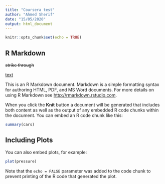 ```yaml
---
title: "Coursera test"
author: "Ahmed Sherif"
date: "15/05/2020"
output: html_document
---
```


```r
knitr::opts_chunk$set(echo = TRUE)
```

## R Markdown

~~strike through~~

[text](http://google.com)


This is an R Markdown document. Markdown is a simple formatting syntax for authoring HTML, PDF, and MS Word documents. For more details on using R Markdown see <http://rmarkdown.rstudio.com>.

When you click the **Knit** button a document will be generated that includes both content as well as the output of any embedded R code chunks within the document. You can embed an R code chunk like this:

```r
summary(cars)
```

## Including Plots

You can also embed plots, for example:

```r
plot(pressure)
```

Note that the `echo = FALSE` parameter was added to the code chunk to prevent printing of the R code that generated the plot.
